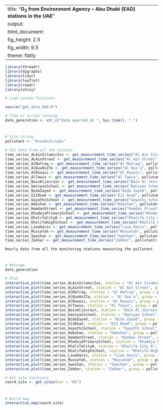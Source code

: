
---
title: "**O<sub>3</sub> from Environment Agency – Abu Dhabi (EAD) stations in the UAE**"
output:
  html_document:
    fig_height: 2.5
    fig_width: 9.5
    theme: flatly
---

```{r set_up, message = FALSE, echo = FALSE, warning = FALSE}
library(threadr)
library(dygraphs)
library(tidyr)
library(leaflet)
library(readr)
library(shiny)

# Load custom functions

source("get_data_EAD.R")

# Time of script running
date_generation <- str_c("Data queried at ", Sys.time(), ".")
```
# 

## 
```{r import_data, message = FALSE, echo = FALSE, results = "hide", cache = TRUE, warning = FALSE}

# Site string
pollutant <- "O<sub>3</sub>"

# Get data from all the station
time_series_ALAinIslamicIns <- get_measurement_time_series("Al Ain Islamic Ins", pollutant)
time_series_ALAinStreet <- get_measurement_time_series("Al Ain Street", pollutant)
time_series_AlMafraq <- get_measurement_time_series("Al Mafraq", pollutant)
time_series_AlQua0x27a <- get_measurement_time_series("Al Qua'a", pollutant)
time_series_AlRuwais <- get_measurement_time_series("Al Ruwais", pollutant)
time_series_AlTawia <- get_measurement_time_series("Al Tawia", pollutant)
time_series_BainAljesrain <- get_measurement_time_series("Bain Al Jesrain", pollutant)
time_series_baniyasSchool <- get_measurement_time_series("Baniyas School", pollutant)
time_series_BidaZayed <- get_measurement_time_series("Bida Zayed", pollutant)
time_series_E11Road <- get_measurement_time_series("E11 Road", pollutant)
time_series_GayathiSchool <- get_measurement_time_series("Gayathi School", pollutant)
time_series_Habshan <- get_measurement_time_series("Habshan", pollutant)
time_series_HamdanStreet <- get_measurement_time_series("Hamdan Street", pollutant)
time_series_KhadejaPrimarySchool <- get_measurement_time_series("Khadeja Primary School", pollutant)
time_series_KhalifaCityA <- get_measurement_time_series("Khalifa City A", pollutant)
time_series_KhalifaHighSchool <- get_measurement_time_series("Khalifa High School", pollutant)
time_series_LiwaOasis <- get_measurement_time_series("Liwa Oasis", pollutant)
time_series_Mussafah <- get_measurement_time_series("Mussafah", pollutant)
time_series_Sweihan <- get_measurement_time_series("Sweihan", pollutant)
time_series_Zakher <- get_measurement_time_series("Zakher", pollutant)
```

 `Hourly data from all the monitoring stations measuring the pollutant`
 
# 

## 

```{r plot_EAD_O3, echo = FALSE, cache = TRUE}
# Message
date_generation

# Plot
interactive_plot(time_series_ALAinIslamicIns, station = "Al Ain Islamic Ins", group =   pollutant, pollu="O3")
interactive_plot(time_series_ALAinStreet, station = "Al Ain Street", group = pollutant, pollu="O3")
interactive_plot(time_series_AlMafraq, station = "Al Mafraq", group = pollutant, pollu="O3")
interactive_plot(time_series_AlQua0x27a, station = "Al Qua'a", group = pollutant, pollu="O3")
interactive_plot(time_series_AlRuwais, station = "Al Ruwais", group = pollutant, pollu="O3")
interactive_plot(time_series_AlTawia, station = "Al Tawia", group = pollutant, pollu="O3")
interactive_plot(time_series_BainAljesrain, station = "Bain Al Jesrain", group = pollutant, pollu="O3")
interactive_plot(time_series_baniyasSchool, station = "Baniyas School", group = pollutant, pollu="O3")
interactive_plot(time_series_BidaZayed, station = "Bida Zayed", group = pollutant, pollu="O3")
interactive_plot(time_series_E11Road, station = "E11 Road", group = pollutant, pollu="O3")
interactive_plot(time_series_GayathiSchool, station = "Gayathi School", group = pollutant, pollu="O3")
interactive_plot(time_series_Habshan, station = "Habshan", group = pollutant, pollu="O3")
interactive_plot(time_series_HamdanStreet, station = "Hamdan Street", group = pollutant, pollu="O3")
interactive_plot(time_series_KhadejaPrimarySchool, station = "Khadeja Primary School", group = pollutant, pollu="O3")
interactive_plot(time_series_KhalifaCityA, station = "Khalifa City A", group = pollutant, pollu="O3")
interactive_plot(time_series_KhalifaHighSchool, station = "Khalifa High School", group =pollutant, pollu="O3")
interactive_plot(time_series_LiwaOasis, station = "Liwa Oasis", group = pollutant, pollu="O3")
interactive_plot(time_series_Mussafah, station = "Mussafah", group = pollutant, pollu="O3")
interactive_plot(time_series_Sweihan, station = "Sweihan", group = pollutant, pollu="O3")
interactive_plot(time_series_Zakher, station = "Zakher", group = pollutant, pollu="O3")

```


```{r import_data_for_map, message = FALSE, echo = FALSE, results = "hide", cache = TRUE}
# Get site locations
coord_site <- get_sites(var = "O3")

```
#
 
##

```{r map, fig.height = 8, echo = FALSE, message = FALSE, cache = TRUE}
# Build map
interactive_map(coord_site)
```

 
 